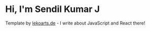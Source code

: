# Hi, I'm Sendil Kumar J

Template by [lekoarts.de](https://www.lekoarts.de?utm_source=cara&utm_medium=Starter) - I write about JavaScript and React there!
